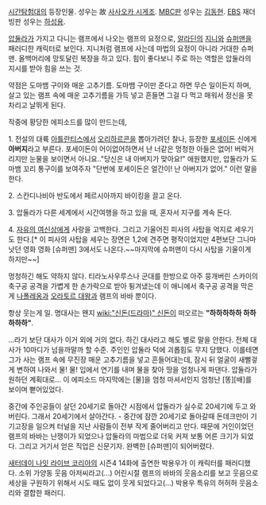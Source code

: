 [[시간탐험대]]의 등장인물. 성우는 故 [[사사오카 시게조]]. [[MBC]]판 성우는 [[김동현]]. [[EBS]] 재더빙판 성우는 [[하성용]].

[[압둘라]]가 가지고 다니는 램프에서 나오는 램프의 요정으로, [[알라딘]]의 [[지니]]와 [[슈퍼맨]]을 패러디한 캐릭터로 보인다. 지니처럼 램프에 사는데 마법의 요정이 아니라 거대한 슈퍼맨. 올백머리에 망토달린 복장을 하고 있다. 힘이 좋다보니 주로 하는 역할은 압둘라의 지시를 받아 힘을 쓰는 것.

약점은 도마뱀 구이와 매운 고추기름. 도마뱀 구이만 준다고 하면 무슨 일이든지 하며, 살고 있는 램프 속에 매운 고추기름을 가득 넣고 흔들면 그걸 다 먹고 매워서 정신을 못차리고 날뛰게 된다.

작중에 황당한 에피소드를 많이 만드는데,

1. 전설의 대륙 [[아틀란티스]]에서 [[오리하르콘]]을 뽑아가려던 찰나, 등장한 [[포세이돈]] 신에게 '''아버지'''라고 부른다. 포세이돈이 어이없어하면서 난 너같은 멍청한 아들은 없어! 버럭거리지만 눈물을 보이면서 아니요.."당신은 내 아버지가 맞아요!" 애원했지만, 압둘라가 도마뱀 꼬리 통구이를 보여주자 "단번에 포세이돈은 얼간이! 난 아버지가 없어." 이런 말을 한다.

2. 스칸디나비아 반도에서 페르시아까지 바이킹을 끌고 온다.

3. 압둘라가 다른 세계에서 시간여행을 하고 있을 때, 혼자서 지구를 계속 돈다.

4. [[자유의 여신상]]에게 사랑을 고백한다. 그리고 기울어진 피사의 사탑을 억지로 세우기도 한다.[* 이 피사의 사탑을 세우는 장면은 1,2에 견주면 평작이었지만 4편보단 그나마 낫던 영화 영화 [슈퍼맨] 3에서도 나온다.~~마지막에 슈퍼맨이 다시 사탑을 기울이게 하지만~~]

멍청하긴 해도 약하지 않다. 티라노사우루스나 군대를 한방으로 아주 뭉개버린 스카이의 축구공 공격을 가볍게 한 손가락으로 받아 튕겨냈는데 이 애니에서 축구공 공격을 막은 게 [[나폴레옹]]과 [[오라토르 대왕]]과 램프의 바바 뿐이다.

항상 웃는게 일. 명대사는 왠지 [[wiki:"신돈(드라마)" 신돈]]이 떠오르는 '''"하하하하하 하하하하하"'''.

{{{#!HTML
<object width="420" height="315"><param name="movie" value="//www.youtube.com/v/THMrASLbruw?version=3&amp;hl=ko_KR"></param><param name="allowFullScreen" value="true"></param><param name="allowscriptaccess" value="always"></param><embed src="//www.youtube.com/v/THMrASLbruw?version=3&amp;hl=ko_KR" type="application/x-shockwave-flash" width="420" height="315" allowscriptaccess="always" allowfullscreen="true"></embed></object>
}}}

...라기 보단 대사가 이거 외에 거의 없다. 하긴 대사라고 해도 별로 말을 안한다. 전체 대사가 10마디가 넘을까말까 할 수준. 주인인 압둘라 덕에 괴롭힘도 무지 당했다. 이를테면 그가 사는 램프 속에 무진장 매운 고추기름을 넣고 흔들어대는데, 잠시 뒤 얼굴이 새뻘겋게 변하여 나와서 물! 물! 입에서 연기를 내며 물을 찾아 땅을 엄청나게 파댄다. 압둘라가 원하던 계획대로... 이 에피소드 마지막에는 [물]을 엄청 마셔서인지 엄청난 [똥][배]를 보이며 뻗어있었다.

중간에 주인공들이 살던 20세기로 돌아간 시점에서 압둘라가 실수로 20세기에 두고 와버린다. 그래서 20세기에서 살아간다. - 중간에 잠깐 20세기로 돌아갈때 돈데크만이 기기고장을 일으켜 터널을 지난 사람들이 전부 작게 줄어버리고 만다. 때문에 거인이었던 램프의 바바는 난쟁이가 되었으나 압둘라의 마법으로 더욱 커져 보통 어른 크기가 되었다. 그리고 거기서 얻은 직업은 신문기자. 완벽한 [슈퍼맨]이 되어버렸다.

{{{#!html
<object width="560" height="315"><param name="movie" value="//www.youtube.com/v/QSnv2JSXwQE?version=3&amp;hl=ko_KR"></param><param name="allowFullScreen" value="true"></param><param name="allowscriptaccess" value="always"></param><embed src="//www.youtube.com/v/QSnv2JSXwQE?version=3&amp;hl=ko_KR" type="application/x-shockwave-flash" width="560" height="315" allowscriptaccess="always" allowfullscreen="true"></embed></object>}}}

[[새터데이 나잇 라이브 코리아]]의 시즌4 14화에 출연한 박용우가 이 캐릭터를 패러디했다. 소위 가양동 웃음 아저씨라고(...) 어린시절 램프의 바바의 웃음소리를 보고 웃음으로 세상을 구원하기 위해서 시도 때도 없이 웃게 되었다고(...) 박용우 특유의 허허허 웃음소리와 결합한 패러디.
